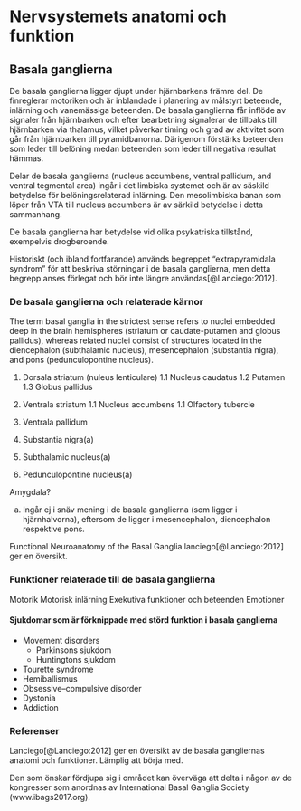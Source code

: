 # Nervsystemets anatomi och funktion {#nervsystemet}

## Basala ganglierna {#basala-ganglierna}

De basala ganglierna ligger djupt under hjärnbarkens främre del. De finreglerar motoriken och är inblandade i planering av målstyrt beteende, inlärning och vanemässiga beteenden. De basala ganglierna får inflöde av signaler från hjärnbarken och efter bearbetning signalerar de tillbaks till hjärnbarken via thalamus, vilket påverkar timing och grad av aktivitet som går från hjärnbarken till pyramidbanorna. Därigenom förstärks beteenden som leder till belöning medan beteenden som leder till negativa resultat hämmas.

Delar de basala ganglierna (nucleus accumbens, ventral pallidum, and ventral tegmental area) ingår i det limbiska systemet och är av säskild betydelse för belöningsrelaterad inlärning. Den mesolimbiska banan som löper från VTA till nucleus accumbens är av särkild betydelse i detta sammanhang.



De basala ganglierna har betydelse vid olika psykatriska tillstånd, exempelvis drogberoende.

\includegraphics[width=\textwidth]{../dropbox/images/psychiatry/basal_ganglia_coronal.png} 

Historiskt (och ibland fortfarande) används begreppet "extrapyramidala syndrom" för att beskriva störningar i de basala ganglierna, men detta begrepp anses förlegat och bör inte längre användas[@Lanciego:2012].



### De basala ganglierna och relaterade kärnor

The term basal ganglia in the strictest sense refers to nuclei embedded deep in the brain hemispheres (striatum or caudate-putamen and globus pallidus), whereas related nuclei consist of structures located in the diencephalon (subthalamic nucleus), mesencephalon (substantia nigra), and pons (pedunculopontine nucleus).

1. Dorsala striatum (nuleus lenticulare)
1.1 Nucleus caudatus
1.2 Putamen
1.3 Globus pallidus
2. Ventrala striatum
1.1 Nucleus accumbens
1.1 Olfactory tubercle

3. Ventrala pallidum
4. Substantia nigra(a)
5. Subthalamic nucleus(a)
6. Pedunculopontine nucleus(a)

Amygdala?

(a) Ingår ej i snäv mening i de basala ganglierna (som ligger i hjärnhalvorna), eftersom de ligger i mesencephalon, diencephalon respektive pons.

Functional Neuroanatomy of the Basal Ganglia lanciego[@Lanciego:2012] ger en översikt.

### Funktioner relaterade till de basala ganglierna

Motorik
Motorisk inlärning
Exekutiva funktioner och beteenden
Emotioner

#### Sjukdomar som är förknippade med störd funktion i basala ganglierna ####

- Movement disorders
  - Parkinsons sjukdom
  - Huntingtons sjukdom
- Tourette syndrome
- Hemiballismus
- Obsessive–compulsive disorder
- Dystonia
- Addiction

### Referenser

Lanciego[@Lanciego:2012] ger en översikt av de basala gangliernas anatomi och funktioner. Lämplig att börja med.

Den som önskar fördjupa sig i området kan överväga att delta i någon av de kongresser som anordnas av International Basal Ganglia Society (www.ibags2017.org).
